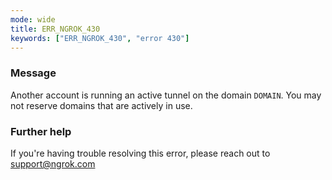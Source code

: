 ```yaml
---
mode: wide
title: ERR_NGROK_430
keywords: ["ERR_NGROK_430", "error 430"]
---
```



### Message

Another account is running an active tunnel on the domain `DOMAIN`. You may not reserve domains that are actively in use.

<ErrorDetails />

### Further help

If you're having trouble resolving this error, please reach out to [support@ngrok.com](mailto:support@ngrok.com?subject=Help%20with%20ERR_NGROK_430)
